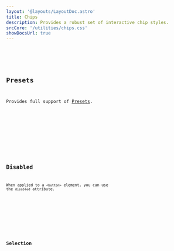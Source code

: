 ```yaml
---
layout: '@layouts/LayoutDoc.astro'
title: Chips
description: Provides a robust set of interactive chip styles.
srcCore: '/utilities/chips.css'
showDocsUrl: true
---
```



<Preview client:load>
	<Fragment slot="preview">
		<Example />
	</Fragment>
	<Fragment slot="code">
		<Code code={ExampleRaw} lang="astro" />
	</Fragment>
</Preview>

## Presets

Provides full support of [Presets](/docs/design/presets).

<Preview client:load>
	<Fragment slot="preview">
		<ExamplePresets />
	</Fragment>
	<Fragment slot="code">
		<Code code={ExamplePresetsRaw} lang="astro" />
	</Fragment>
</Preview>

## Disabled

When applied to a `<button>` element, you can use the `disabled` attribute.

<Preview client:load>
	<Fragment slot="preview">
		<ExampleDisabled />
	</Fragment>
	<Fragment slot="code">
		<Code code={ExampleDisabledRaw} lang="astro" />
	</Fragment>
</Preview>

## Selection

<Preview client:load>
	<Fragment slot="preview">
		<ExampleSelectReact client:visible />
	</Fragment>
	<Fragment slot="codeReact">
		<Code code={ExampleSelectReactRaw} lang="tsx" />
	</Fragment>
	<Fragment slot="codeSvelte">
		<Code code={ExampleSelectSvelteRaw} lang="svelte" />
	</Fragment>
</Preview>
